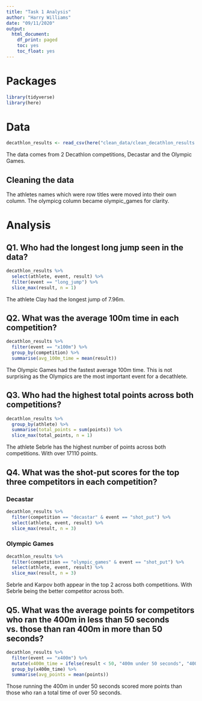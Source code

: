 ```yaml
---
title: "Task 1 Analysis"
author: "Harry Williams"
date: "09/11/2020"
output: 
  html_document:
    df_print: paged
    toc: yes
    toc_float: yes
---
```


# Packages
```r
library(tidyverse)
library(here)
```

# Data
```r
decathlon_results <- read_csv(here("clean_data/clean_decathlon_results.csv"))
```

The data comes from 2 Decathlon competitions, Decastar and the Olympic Games. 

## Cleaning the data

The athletes names which were row titles were moved into their own column. The olympicg column became olympic_games for clarity.

# Analysis

## Q1. Who had the longest long jump seen in the data?

```r
decathlon_results %>%
  select(athlete, event, result) %>%
  filter(event == "long_jump") %>%
  slice_max(result, n = 1)
```

The athlete Clay had the longest jump of 7.96m.

## Q2. What was the average 100m time in each competition?

```r
decathlon_results %>%
  filter(event == "x100m") %>%
  group_by(competition) %>%
  summarise(avg_100m_time = mean(result))
```

The Olympic Games had the fastest average 100m time. This is not surprising as the Olympics are the most important event for a decathlete.


## Q3. Who had the highest total points across both competitions?

```r
decathlon_results %>%
  group_by(athlete) %>%
  summarise(total_points = sum(points)) %>%
  slice_max(total_points, n = 1)
```
The athlete Sebrle has the highest number of points across both competitions. With over 17110 points.


## Q4. What was the shot-put scores for the top three competitors in each competition?
### Decastar

```r
decathlon_results %>%
  filter(competition == "decastar" & event == "shot_put") %>%
  select(athlete, event, result) %>%
  slice_max(result, n = 3)
```

### Olympic Games

```r
decathlon_results %>%
  filter(competition == "olympic_games" & event == "shot_put") %>%
  select(athlete, event, result) %>%
  slice_max(result, n = 3)
```


Sebrle and Karpov both appear in the top 2 across both competitions. With Sebrle being the better competitor across both.

## Q5. What was the average points for competitors who ran the 400m in less than 50 seconds vs. those than ran 400m in more than 50 seconds?

```r
decathlon_results %>%
  filter(event == "x400m") %>%
  mutate(x400m_time = ifelse(result < 50, "400m under 50 seconds", "400m over 50 seconds")) %>%
  group_by(x400m_time) %>%
  summarise(avg_points = mean(points))
```
Those running the 400m in under 50 seconds scored more points than those who ran a total time of over 50 seconds.
